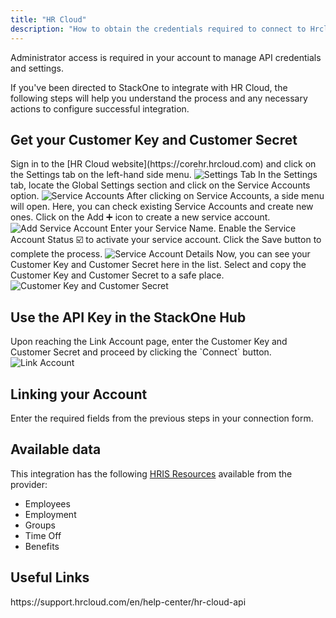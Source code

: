 ```yaml
---
title: "HR Cloud"
description: "How to obtain the credentials required to connect to Hrcloud."
---
```



<Note>
  Administrator access is required in your account to manage API credentials and settings.
</Note>

If you've been directed to StackOne to integrate with HR Cloud, the following steps will help you understand the process and any necessary actions to configure successful integration.

## Get your Customer Key and Customer Secret

<Steps>
  <Step title="Sign in to HR Cloud">
    Sign in to the [HR Cloud website](https://corehr.hrcloud.com) and click on the Settings tab on the left-hand side menu.
    <Frame>
      <img className='rounded-md' style={{ margin: '0 auto', border: '1px solid #efefef' }} alt="Settings Tab" src="/images/hrcloud/image1.png" />
    </Frame>
  </Step>

  <Step title="Locate Service Accounts">
    In the Settings tab, locate the Global Settings section and click on the Service Accounts option.
    <Frame>
      <img className='rounded-md' style={{ margin: '0 auto', border: '1px solid #efefef' }} alt="Service Accounts" src="/images/hrcloud/image2.png" />
    </Frame>
  </Step>

  <Step title="Create a new Service Account">
    After clicking on Service Accounts, a side menu will open. Here, you can check existing Service Accounts and create new ones. Click on the Add ➕ icon to create a new service account.
    <Frame>
      <img className='rounded-md' style={{ margin: '0 auto', border: '1px solid #efefef' }} alt="Add Service Account" src="/images/hrcloud/image3.png" />
    </Frame>
  </Step>

  <Step title="Enter Service Account Details">
    Enter your Service Name. Enable the Service Account Status ☑️ to activate your service account. Click the Save button to complete the process.
    <Frame>
      <img className='rounded-md' style={{ margin: '0 auto', border: '1px solid #efefef' }} alt="Service Account Details" src="/images/hrcloud/image4.png" />
    </Frame>
  </Step>

  <Step title="Copy Customer Key and Customer Secret">
    Now, you can see your Customer Key and Customer Secret here in the list. Select and copy the Customer Key and Customer Secret to a safe place.
    <Frame>
      <img className='rounded-md' style={{ margin: '0 auto', border: '1px solid #efefef' }} alt="Customer Key and Customer Secret" src="/images/hrcloud/image5.png" />
    </Frame>
  </Step>
</Steps>

## Use the API Key in the StackOne Hub

<Steps>
  <Step title="Enter Customer Key and Customer Secret">
    Upon reaching the Link Account page, enter the Customer Key and Customer Secret and proceed by clicking the `Connect` button.
    <Frame>
      <img className='rounded-md' style={{ margin: '0 auto', border: '1px solid #efefef' }} alt="Link Account" src="/images/hrcloud/image6.png" />
    </Frame>
  </Step>
</Steps>


## Linking your Account

Enter the required fields from the previous steps in your connection form.

<IntegrationFooter />

## Available data

This integration has the following [HRIS Resources](https://docs.stackone.com/reference/getting-started-with-your-api) available from the provider:
- Employees
- Employment
- Groups
- Time Off
- Benefits

## Useful Links
<Card title="API Reference" icon="link" href="https://support.hrcloud.com/en/help-center/hr-cloud-api">
    https://support.hrcloud.com/en/help-center/hr-cloud-api
</Card>


